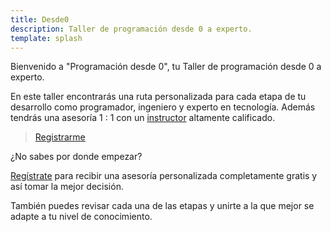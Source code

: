 ```yaml
---
title: Desde0
description: Taller de programación desde 0 a experto.
template: splash
---
```



Bienvenido a "Programación desde 0", tu Taller de programación desde 0 a experto.

En este taller encontrarás una ruta personalizada para cada etapa de tu desarrollo como programador, ingeniero y experto en tecnología.
Además tendrás una asesoría 1 : 1 con un [instructor](https://jesusdmedinac.com/about/) altamente calificado.

> [Registrarme](https://tally.so/r/3lA8G5)

¿No sabes por donde empezar?

[Regístrate](https://tally.so/r/3lA8G5) para recibir una asesoría personalizada completamente gratis y así tomar la mejor decisión.

También puedes revisar cada una de las etapas y unirte a la que mejor se adapte a tu nivel de conocimiento.

<CardGrid stagger>
	<LinkCard 
  title="Para no programadores" 
  href="/roadmap/para-no-programadores/1"
  description="Da tus primeros pasos en el desarrollo de software. Construye unas bases sólidas para poder elegir correctamente sólo integrarlo en tu día a día y decide si quieres dedicarte tiempo completo al desarrollo de software."/>
	<LinkCard 
  title="Para principiantes (Juniors)" 
  href="/roadmap/para-principiantes/1"
  description="Si ya decidiste a qué te quieres dedicar, ahora debes incrementar tu valor al perfeccionar las habilidades que aumentarán tu empleabilidad. Domina las técnicas de desarrollo de software más utilizadas y comienza a compartir lo que sabes con el mundo."/>
	<LinkCard 
  title="Elige tu Stack personalizado"
  href="/roadmap/stack-personalizado/1"
  description="Elegir una especialidad te destacará del resto. Android, iOS, Frontend, Backend, Desktop. Cada Stack tiene una ruta personalizada para ti."/>
	<LinkCard 
  title="Ingeniería de software"
  href="/roadmap/software-engineering/1"
  description="Desde principios básicos como YAGNI, DRY, SOLID hasta técnicas de desarrollo avanzadas como TDD, DDD y Clean Code o Clean Architecture. Cambia tu manera de pensar y de trabajar en equipos de alto rendimiento. Destácate por tus habilidades sociales." />
  <LinkCard 
  title="Kotlin Multiplatform" 
  href="https://kmp.jesusdmedinac.com/" 
  description="Kotlin Multiplatform: Desarrolla sistemas interconectados entre diferentes plataformas aprovechando al máximo las capacidades de Kotlin Multiplatform."/>
</CardGrid>